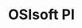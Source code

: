 ---
id: osisoft-pi
title: OSIsoft PI
slug: /setup-and-administration/interfaces/historian/osisoft-pi
description: ''
tags: []
---